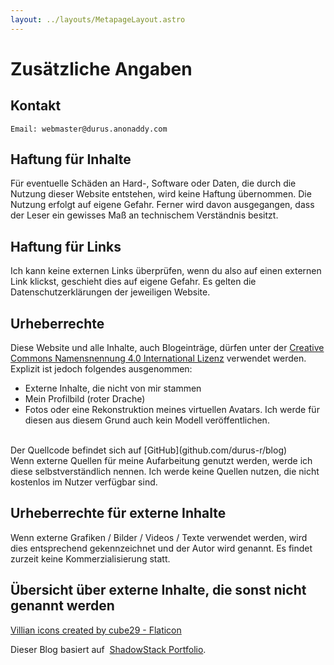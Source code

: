 ```yaml
---
layout: ../layouts/MetapageLayout.astro
---
```


# Zusätzliche Angaben

## Kontakt

```
Email: webmaster@durus.anonaddy.com
```

## Haftung für Inhalte

Für eventuelle Schäden an Hard-, Software oder Daten, die durch die Nutzung dieser Website entstehen, wird keine Haftung übernommen.
Die Nutzung erfolgt auf eigene Gefahr. Ferner wird davon ausgegangen, dass der Leser ein gewisses Maß an technischem Verständnis besitzt.

## Haftung für Links

Ich kann keine externen Links überprüfen, wenn du also auf einen externen Link klickst, geschieht dies auf eigene Gefahr.
Es gelten die Datenschutzerklärungen der jeweiligen Website.

## Urheberrechte

Diese Website und alle Inhalte, auch Blogeinträge, dürfen unter der [Creative Commons Namensnennung 4.0 International Lizenz](https://github.com/Durus-R/blog/?tab=License-1-ov-file#) verwendet werden.
Explizit ist jedoch folgendes ausgenommen:
- Externe Inhalte, die nicht von mir stammen
- Mein Profilbild (roter Drache)
- Fotos oder eine Rekonstruktion meines virtuellen Avatars. Ich werde für diesen aus diesem Grund auch kein Modell veröffentlichen.
<br/>
Der Quellcode befindet sich auf [GitHub](github.com/durus-r/blog)
<br/>
Wenn externe Quellen für meine Aufarbeitung genutzt werden, werde ich diese selbstverständlich nennen.
Ich werde keine Quellen nutzen, die nicht kostenlos im Nutzer verfügbar sind.

## Urheberrechte für externe Inhalte

Wenn externe Grafiken / Bilder / Videos / Texte verwendet werden, wird dies entsprechend gekennzeichnet und der Autor wird genannt.
Es findet zurzeit keine Kommerzialisierung statt.


## Übersicht über externe Inhalte, die sonst nicht genannt werden

<a href="https://www.flaticon.com/free-icons/villian" title="villian icons">Villian icons created by cube29 -
    Flaticon</a>

Dieser Blog basiert auf&nbsp; <a href="https://github.com/leabs/shadowstack-portfolio">ShadowStack Portfolio</a>.
